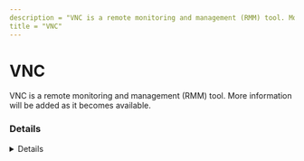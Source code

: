 ```yaml
---
description = "VNC is a remote monitoring and management (RMM) tool. More information will be added as it becomes available."
title = "VNC"
---
```




# VNC

VNC is a remote monitoring and management (RMM) tool. More information will be added as it becomes available.

### Details
<Details author={""}
         category={""}
         created={""}
         website={""}
         lastModified={"2024-02-14"}
         privileges={""}
         free={ false }
         verification={ false }
/>

#### Installation Paths
<Card code={ ["winvnc*.exe", "vncserver.exe", "winwvc.exe", "winvncsc.exe", "vncserverui.exe", "vncviewer.exe", "winvnc.exe"] }/>





### Forensic Artifacts




#### Network Artifacts
<EuiSpacer size="xl"/>
<NetworkArtifactsTable data={ [{"Description": "Known remote domains", "Domains": ["user_managed", "realvnc.com/en/connect/download/vnc"], "Ports": []}] }/>




### Detections
- Detects potential network activity of VNC RMM tool
  - [Sigma Rule](https://github.com/magicsword-io/LOLRMM/blob/main/detections/sigma/vnc_network_sigma.yml)
- Detects potential processes activity of VNC RMM tool
  - [Sigma Rule](https://github.com/magicsword-io/LOLRMM/blob/main/detections/sigma/vnc_processes_sigma.yml)

### References
- [https://realvnc.com/en/connect/download/vnc](https://realvnc.com/en/connect/download/vnc)

